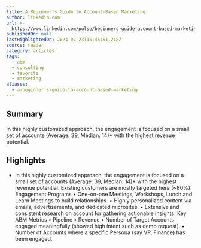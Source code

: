 ```yaml
---
title: A Beginner’s Guide to Account-Based Marketing
author: linkedin.com
url: >-
  https://www.linkedin.com/pulse/beginners-guide-account-based-marketing-abm-factors-ai/
publishedOn: null
lastHighlightedOn: 2024-02-23T15:45:51.218Z
source: reader
category: articles
tags:
  - abm
  - consulting
  - favorite
  - marketing
aliases:
  - a-beginner’s-guide-to-account-based-marketing
---
```

## Summary

In this highly customized approach, the engagement is focused on a small set of accounts (Average: 39, Median: 14)* with the highest revenue potential.

## Highlights
- In this highly customized approach, the engagement is focused on a small set of accounts (Average: 39, Median: 14)* with the highest revenue potential. Existing customers are mostly targeted here (~80%).
  Engagement Programs
  • One-on-one Meetings, Workshops, Lunch and Learn Meetings to build relationships.
  • Highly personalized content via emails, advertisements, and dedicated microsites.
  • Extensive and consistent research on account for gathering actionable insights.
  Key ABM Metrics
  • Pipeline
  • Revenue
  • Number of Target Accounts engaged meaningfully (showed high intent such as demo request).
  • Number of Accounts where a specific Persona (say VP, Finance) has been engaged.
